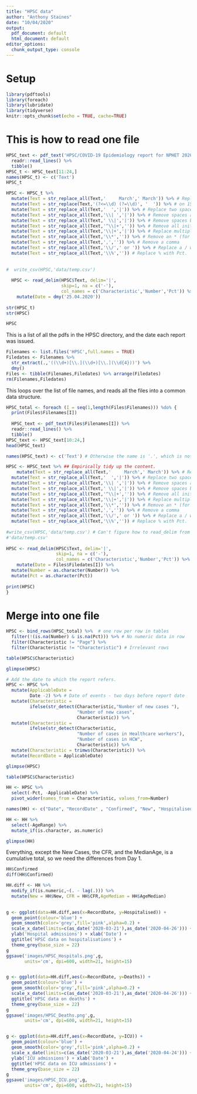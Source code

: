 ```yaml
---
title: "HPSC data"
author: "Anthony Staines"
date: "10/04/2020"
output:
  pdf_document: default
  html_document: default
editor_options:
  chunk_output_type: console
---
```


# Setup

```r
library(pdftools)
library(foreach)
library(lubridate)
library(tidyverse)
knitr::opts_chunk$set(echo = TRUE, cache=TRUE)
```

# This is how to read one file

```r
HPSC_text <- pdf_text('HPSC/COVID-19 Epidemiology report for NPHET 20200425_website.pdf') %>%
  readr::read_lines() %>%
  tibble()
HPSC_t <- HPSC_text[11:24,]
names(HPSC_t) <- c('Text')
HPSC_t

HPSC <- HPSC_t %>%
  mutate(Text = str_replace_all(Text,'     March',' March')) %>% # Replace excess spaces on 24/3/2
  mutate(Text = str_replace(Text,'(?<=\\d) (?=\\d)', '  ')) %>% # on 15/4/2020 only one space seprated the numeric columns
  mutate(Text = str_replace_all(Text,'  ','|')) %>% # Replace two spaces with one |
  mutate(Text = str_replace_all(Text,'\\| ','|')) %>% # Remove spaces after a |
  mutate(Text = str_replace_all(Text,' \\|','|')) %>% # Remove spaces before a |
  mutate(Text = str_replace_all(Text,'^\\|+','')) %>% # Remove all initial | characters
  mutate(Text = str_replace_all(Text,'\\|+','|')) %>% # Replace multiple | with one |
  mutate(Text = str_replace_all(Text,'\\*','')) %>% # Remove an * (for a footnote)
  mutate(Text = str_replace_all(Text,',','')) %>% # Remove a comma
  mutate(Text = str_replace_all(Text,'\\/',' or ')) %>% # Replace a / with an or
  mutate(Text = str_replace_all(Text,'\\%','')) # Replace % with Pct.
  
  
#  write_csv(HPSC,'data/temp.csv')
  
  HPSC <- read_delim(HPSC$Text, delim='|',
                     skip=1, na = c('-'),
                     col_names = c('Characteristic','Number','Pct')) %>%
    mutate(Date = dmy('25.04.2020'))
  
str(HPSC_t)
str(HPSC)

HPSC
```

This is a list of all the pdfs in the HPSC directory, and the date each report was issued.

```r
Filenames <- list.files('HPSC',full.names = TRUE)
Filedates <- Filenames %>%
  str_extract(.,'((\\d+)[\\.](\\d+)[\\.](\\d{4}))') %>%
  dmy()
Files <- tibble(Filenames,Filedates) %>% arrange(Filedates)
rm(Filenames,Filedates)
```

This loops over the list of file names, and reads all the files into a common data structure.

```r
HPSC_total <- foreach (I = seq(1,length(Files$Filenames))) %do% {
  print(Files$Filenames[I])
  
  HPSC_text <- pdf_text(Files$Filenames[I]) %>%
  readr::read_lines() %>%
  tibble()
HPSC_text <- HPSC_text[10:24,]
head(HPSC_text)

names(HPSC_text) <- c('Text') # Otherwise the name is '.', which is not a good choice!

HPSC <- HPSC_text %>% ## Empirically tidy up the content.
    mutate(Text = str_replace_all(Text,'     March',' March')) %>% # Replace excess spaces on 24/3/20
  mutate(Text = str_replace_all(Text,'  ','|')) %>% # Replace two spaces with one |
  mutate(Text = str_replace_all(Text,'\\| ','|')) %>% # Remove spaces after a |
  mutate(Text = str_replace_all(Text,' \\|','|')) %>% # Remove spaces before a |
  mutate(Text = str_replace_all(Text,'^\\|+','')) %>% # Remove all initial | characters
  mutate(Text = str_replace_all(Text,'\\|+','|')) %>% # Replace multiple | with one |
  mutate(Text = str_replace_all(Text,'\\*','')) %>% # Remove an * (for a footnote)
  mutate(Text = str_replace_all(Text,',','')) %>% # Remove a comma
  mutate(Text = str_replace_all(Text,'\\/',' or ')) %>% # Replace a / with an or
  mutate(Text = str_replace_all(Text,'\\%','')) # Replace % with Pct.
  
#write_csv(HPSC,'data/temp.csv') # Can't figure how to read_delim from a tibble?
#'data/temp.csv'
  
HPSC <- read_delim(HPSC$Text, delim='|',
                   skip=1, na = c('-'),
                   col_names = c('Characteristic','Number','Pct')) %>%
    mutate(Date = Files$Filedates[I]) %>%
  mutate(Number = as.character(Number)) %>%
  mutate(Pct = as.character(Pct))
  
print(HPSC)
}

```

# Merge into one file

```r
HPSC <- bind_rows(HPSC_total) %>%  # one row per row in tables
  filter(!(is.na(Number) & is.na(Pct))) %>% # No numeric data in row
  filter(Characteristic != "Page") %>%
  filter(Characteristic != "Characteristic") # Irrelevant rows

table(HPSC$Characteristic)

glimpse(HPSC)

# Add the date to which the report refers.
HPSC <- HPSC %>%
  mutate(ApplicableDate = 
         Date -2) %>% # Date of events - two days before report date
  mutate(Characteristic = 
         ifelse(str_detect(Characteristic,"Number of new cases "),
                           "Number of new cases",
                           Characteristic)) %>%
  mutate(Characteristic = 
         ifelse(str_detect(Characteristic,
                           "Number of cases in Healthcare workers"),
                           "Number of cases in HCW",
                           Characteristic)) %>%
  mutate(Characteristic = trimws(Characteristic)) %>%
  mutate(RecordDate = ApplicableDate)

glimpse(HPSC)

table(HPSC$Characteristic)

HH <- HPSC %>%
  select(-Pct, -ApplicableDate) %>%
  pivot_wider(names_from = Characteristic, values_from=Number)

names(HH) <- c("Date", "RecordDate" , "Confirmed", "New", "Hospitalised", "ICU", "Deaths", "CFR", "Outbreaks", "OutbreakCases", "ImportedCases", "HCWCases", "AgeMedian", "AgeRange")

HH <- HH %>%
  select(-AgeRange) %>%
  mutate_if(is.character, as.numeric)

glimpse(HH)  
```

Everything, except the New Cases, the CFR, and the MedianAge, is a cumulative total, so we need the differences from Day 1.

```r
HH$Confirmed
diff(HH$Confirmed)

HH.diff <- HH %>%
  modify_if(is.numeric,~(. - lag(.))) %>%
  mutate(New = HH$New, CFR = HH$CFR,AgeMedian = HH$AgeMedian)
  
```

```r

g <- ggplot(data=HH.diff,aes(x=RecordDate, y=Hospitalised)) +
  geom_point(colour='blue') +
  geom_smooth(color='grey',fill='pink',alpha=0.2) +
  scale_x_date(limits=c(as_date('2020-03-21'),as_date('2020-04-26'))) +
  ylab('Hospital admissions') + xlab('Date') +
  ggtitle('HPSC data on hospitalisations') +
  theme_grey(base_size = 22)
g
ggsave('images/HPSC_Hospitals.png',g,
       units='cm', dpi=600, width=21, height=15)


g <- ggplot(data=HH.diff,aes(x=RecordDate, y=Deaths)) +
  geom_point(colour='blue') +
  geom_smooth(color='grey',fill='pink',alpha=0.2) +
  scale_x_date(limits=c(as_date('2020-03-21'),as_date('2020-04-26'))) +
  ggtitle('HPSC data on deaths') +
  theme_grey(base_size = 22) 
g
ggsave('images/HPSC_Deaths.png',g,
       units='cm', dpi=600, width=21, height=15)


g <- ggplot(data=HH.diff,aes(x=RecordDate, y=ICU)) +
  geom_point(colour='blue') +
  geom_smooth(color='grey',fill='pink',alpha=0.2) +
  scale_x_date(limits=c(as_date('2020-03-21'),as_date('2020-04-24'))) +
  ylab('ICU admissions') + xlab('Date') +
  ggtitle('HPSC data on ICU admissions') +
  theme_grey(base_size = 22) 
g
ggsave('images/HPSC_ICU.png',g,
       units='cm', dpi=600, width=21, height=15)

```

